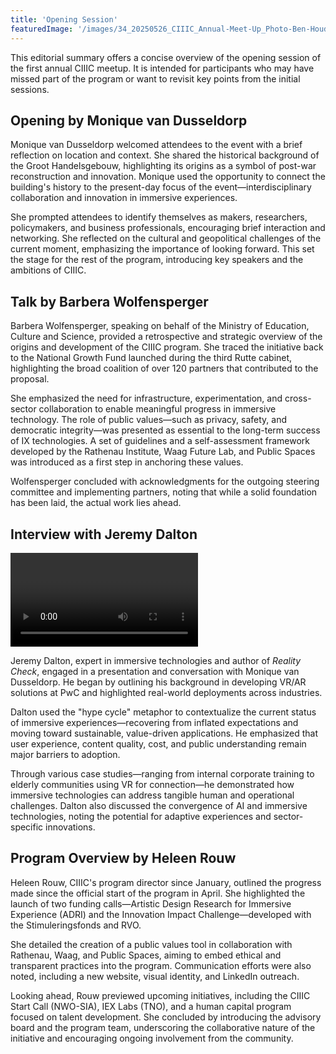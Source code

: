 ```yaml
---
title: 'Opening Session'
featuredImage: '/images/34_20250526_CIIIC_Annual-Meet-Up_Photo-Ben-Houdijk_lr_1393.jpeg'
---
```


This editorial summary offers a concise overview of the opening session of the first annual CIIIC meetup. It is intended for participants who may have missed part of the program or want to revisit key points from the initial sessions.

## Opening by Monique van Dusseldorp

Monique van Dusseldorp welcomed attendees to the event with a brief reflection on location and context. She shared the historical background of the Groot Handelsgebouw, highlighting its origins as a symbol of post-war reconstruction and innovation. Monique used the opportunity to connect the building's history to the present-day focus of the event—interdisciplinary collaboration and innovation in immersive experiences.

She prompted attendees to identify themselves as makers, researchers, policymakers, and business professionals, encouraging brief interaction and networking. She reflected on the cultural and geopolitical challenges of the current moment, emphasizing the importance of looking forward. This set the stage for the rest of the program, introducing key speakers and the ambitions of CIIIC.

## Talk by Barbera Wolfensperger

Barbera Wolfensperger, speaking on behalf of the Ministry of Education, Culture and Science, provided a retrospective and strategic overview of the origins and development of the CIIIC program. She traced the initiative back to the National Growth Fund launched during the third Rutte cabinet, highlighting the broad coalition of over 120 partners that contributed to the proposal.

She emphasized the need for infrastructure, experimentation, and cross-sector collaboration to enable meaningful progress in immersive technology. The role of public values—such as privacy, safety, and democratic integrity—was presented as essential to the long-term success of IX technologies. A set of guidelines and a self-assessment framework developed by the Rathenau Institute, Waag Future Lab, and Public Spaces was introduced as a first step in anchoring these values.

Wolfensperger concluded with acknowledgments for the outgoing steering committee and implementing partners, noting that while a solid foundation has been laid, the actual work lies ahead.

## Interview with Jeremy Dalton

<Video
  playbackId="1YElTgKMsrS3dmF00rxtWSE02w4Pcp00HFmdMoZATk1nnw"
  title="Jeremy Dalton"
  description="Jeremy Dalton, who leads the PwC Metaverse Technologies team, outlines how immersive tech is shifting toward long-term, purposeful applications that combine AI, user focus, and ethical considerations."
  transcript="My main message today at the CIIIC annual meetup is that we've moved away from short-term hype-fueled thinking in the IX industry, and we're now interested in more sustainable, long-term investments that add real value to both businesses and society. Immersive experiences can supercharge your business in a multitude of ways, from improving training to creating more efficient sales and marketing processes to allowing for closer collaboration between individuals all over the world. Immersive experiences can improve creativity and the creative industries in a lot of different ways. One is we're seeing completely new forms of art that we've never experienced before. And secondly, we can start to combine the physical and the digital world together in unprecedented ways, using the real world as a canvas instead of our 2D computer screens. In the field of immersive technologies, the biggest trends I'm seeing right now are: one, the integration of AI with IX to create even more powerful experiences than ever before, and two, the improvements in the hardware, creating smaller, lighter, more invisible form factors that will become more accepted by mainstream society. We have to take great care with immersive technologies because the technology is so powerful, it is capable of creating intense human emotions that need to be managed, as well as we have to worry about the data protection elements. When it comes to data, immersive experiences have to be taken care of because there are far greater forms of data that are potentially released with immersive experiences, and those data sets are far more intrusive than what is possible to collect on regular websites and 2D applications. My biggest advice for CIIIC is to consider the convergence of emerging technologies. So if we consider what virtual reality can do alone, what augmented reality can do alone, what AI can do alone, then that doesn't create the fullest picture for us and doesn't give us the greatest opportunity compared to what AI and IX could do together. Three things to promote immersive experiences in the most successful way. One is user-centric design. Always consider the friction of the end user and how you can make it as seamless and easy as comfortable as possible for them. Secondly, ensure you create high quality content that is relevant to their problem. And finally, make sure you are building immersive experiences with a clear, inarguable purpose. They're not a silver bullet and they shouldn't be used as a solution to every problem. But where you've identified that they are the correct solutions to a problem, you'll find a lot of value if you pursue them. There are significant challenges in the adoption of IX technologies, everything from physical challenges to psychological, sociological challenges. So keeping your user at the center of your experience as you explore this technology will be absolutely key to its success."
/>

Jeremy Dalton, expert in immersive technologies and author of _Reality Check_, engaged in a presentation and conversation with Monique van Dusseldorp. He began by outlining his background in developing VR/AR solutions at PwC and highlighted real-world deployments across industries.

Dalton used the "hype cycle" metaphor to contextualize the current status of immersive experiences—recovering from inflated expectations and moving toward sustainable, value-driven applications. He emphasized that user experience, content quality, cost, and public understanding remain major barriers to adoption.

Through various case studies—ranging from internal corporate training to elderly communities using VR for connection—he demonstrated how immersive technologies can address tangible human and operational challenges. Dalton also discussed the convergence of AI and immersive technologies, noting the potential for adaptive experiences and sector-specific innovations.

## Program Overview by Heleen Rouw

Heleen Rouw, CIIIC's program director since January, outlined the progress made since the official start of the program in April. She highlighted the launch of two funding calls—Artistic Design Research for Immersive Experience (ADRI) and the Innovation Impact Challenge—developed with the Stimuleringsfonds and RVO.

She detailed the creation of a public values tool in collaboration with Rathenau, Waag, and Public Spaces, aiming to embed ethical and transparent practices into the program. Communication efforts were also noted, including a new website, visual identity, and LinkedIn outreach.

Looking ahead, Rouw previewed upcoming initiatives, including the CIIIC Start Call (NWO-SIA), IEX Labs (TNO), and a human capital program focused on talent development. She concluded by introducing the advisory board and the program team, underscoring the collaborative nature of the initiative and encouraging ongoing involvement from the community.
